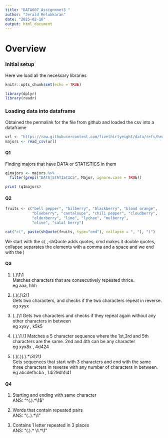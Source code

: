 ```yaml
---
title: "DATA607_Assignmnet3 "
author: "Jerald Melukkaran"
date: "2025-02-16"
output: html_document
---
```

# Overview 


### Initial setup

Here we load all the necessary libraries 

```r
knitr::opts_chunk$set(echo = TRUE)

library(dplyr)
library(readr)

```

### Loading data into dataframe 

Obtained the permalink for the file from github and loaded the csv into a dataframe 

```r
url <- "https://raw.githubusercontent.com/fivethirtyeight/data/refs/heads/master/college-majors/majors-list.csv"
majors <- read_csv(url)

```

#### Q1 
Finding majors that have DATA or STATISTICS in them 

```r
q1majors <- majors %>% 
  filter(grepl("DATA|STATISTICS", Major, ignore.case = TRUE))

print (q1majors)

```

#### Q2 

```r
fruits <- c("bell pepper", "bilberry", "blackberry", "blood orange",
            "blueberry", "cantaloupe", "chili pepper", "cloudberry",
            "elderberry", "lime", "lychee", "mulberry",
            "olive", "salal berry")

cat("c(", paste(shQuote(fruits, type="cmd"), collapse = ", "), ")")
```

We start with the c( , shQuote adds quotes, cmd makes it double quotes, collapse separates the elements with a comma and a space and we end with the ) 


#### Q3


1. (.)\1\1    
Matches characters that are consecutively repeated thrice.  
eg aaa, hhh

2. (.)(.)\\2\\1  
Gets two characters, and checks if the two characters repeat in reverse.   
eg xyyx

2. (..)\1
Gets two characters and checks if they repeat again without any other characters in between   
eg xyxy , k5k5


3. (.).\\1.\\1
Matches a 5 character sequence where the 1st,3rd and 5th characters are the same. 2nd and 4th can be any character  
eg xyx8x , 4d424

4. (.)(.)(.).*\\3\\2\\1  
Gets sequences that start with 3 characters and end with the same three characters in reverse with any number of characters in between.  
eg abcdefhcba , 14i29dhfi41



#### Q4 

1. Starting and ending with same character  
ANS: "^(.).*\1$"

2. Words that contain repeated pairs  
ANS: "(..).*\1" 

3. Contains 1 letter repeated in 3 places   
ANS: "(.).* \1.*\1" 









